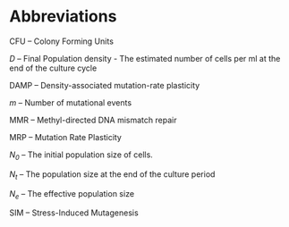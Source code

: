 # Abbreviations {.unnumbered}

CFU -- Colony Forming Units

*D* -- Final Population density - The estimated number of cells per ml at the end of the culture cycle

DAMP -- Density-associated mutation-rate plasticity

*m* -- Number of mutational events

MMR -- Methyl-directed DNA mismatch repair

MRP -- Mutation Rate Plasticity

*N~0~* -- The initial population size of cells.

*N~t~* -- The population size at the end of the culture period

*N~e~* -- The effective population size

SIM -- Stress-Induced Mutagenesis